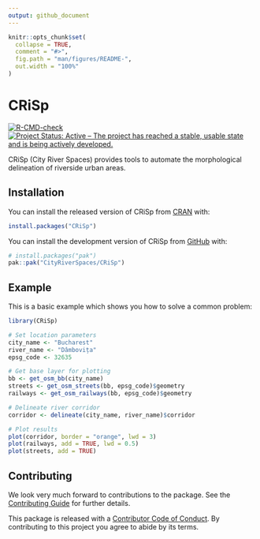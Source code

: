 ```yaml
---
output: github_document
---
```


<!-- README.md is generated from README.Rmd. Please edit that file -->

```r
knitr::opts_chunk$set(
  collapse = TRUE,
  comment = "#>",
  fig.path = "man/figures/README-",
  out.width = "100%"
)
```

# CRiSp

<!-- badges: start -->
[![R-CMD-check](https://github.com/CityRiverSpaces/CRiSp/actions/workflows/R-CMD-check.yaml/badge.svg)](https://github.com/CityRiverSpaces/CRiSp/actions/workflows/R-CMD-check.yaml)
[![Project Status: Active – The project has reached a stable, usable state and is being actively developed.](https://www.repostatus.org/badges/latest/active.svg)](https://www.repostatus.org/#active)
<!-- badges: end -->

CRiSp (City River Spaces) provides tools to automate the morphological delineation of riverside urban areas.

## Installation

You can install the released version of CRiSp from [CRAN](https://cran.r-project.org) with:

``` r
install.packages("CRiSp")
```

You can install the development version of CRiSp from [GitHub](https://github.com/) with:

``` r
# install.packages("pak")
pak::pak("CityRiverSpaces/CRiSp")
```

## Example

This is a basic example which shows you how to solve a common problem:

```r
library(CRiSp)

# Set location parameters
city_name <- "Bucharest"
river_name <- "Dâmbovița"
epsg_code <- 32635

# Get base layer for plotting
bb <- get_osm_bb(city_name)
streets <- get_osm_streets(bb, epsg_code)$geometry
railways <- get_osm_railways(bb, epsg_code)$geometry

# Delineate river corridor
corridor <- delineate(city_name, river_name)$corridor

# Plot results
plot(corridor, border = "orange", lwd = 3)
plot(railways, add = TRUE, lwd = 0.5)
plot(streets, add = TRUE)
```

## Contributing

We look very much forward to contributions to the package. See the [Contributing Guide](.github/CONTRIBUTING.md) for further details.

This package is released with a [Contributor Code of Conduct](.github/CODE_OF_CONDUCT.md). By contributing to this project you agree to abide by its terms.

